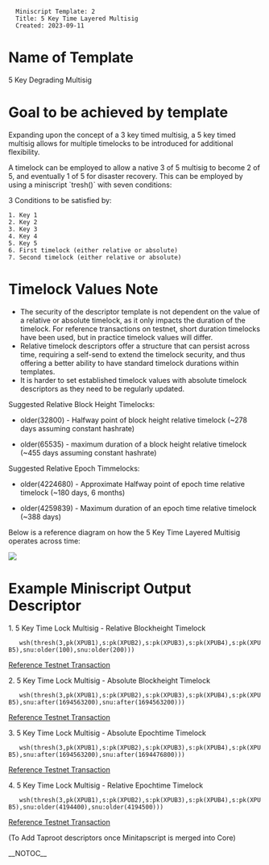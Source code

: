 <pre>
  Miniscript Template: 2
  Title: 5 Key Time Layered Multisig
  Created: 2023-09-11
</pre>

=Name of Template=

5 Key Degrading Multisig

=Goal to be achieved by template=

Expanding upon the concept of a 3 key timed multisig, a 5 key timed multisig allows for multiple timelocks to be introduced for additional flexibility. 

A timelock can be employed to allow a native 3 of 5 multisig to become 2 of 5, and eventually 1 of 5 for disaster recovery. This can be employed by using a miniscript `tresh()` with seven conditions:

3 Conditions to be satisfied by:

<pre>
1. Key 1
2. Key 2
3. Key 3
4. Key 4
5. Key 5
6. First timelock (either relative or absolute)
7. Second timelock (either relative or absolute)
</pre>


=Timelock Values Note= 

* The security of the descriptor template is not dependent on the value of a relative or absolute timelock, as it only impacts the duration of the timelock. For reference transactions on testnet, short duration timelocks have been used, but in practice timelock values will differ.
* Relative timelock descriptors offer a structure that can persist across time, requiring a self-send to extend the timelock security, and thus offering a better ability to have standard timelock durations within templates.
* It is harder to set established timelock values with absolute timelock descriptors as they need to be regularly updated.

Suggested Relative Block Height Timelocks:

* older(32800) - Halfway point of block height relative timelock (~278 days assuming constant hashrate)

* older(65535) - maximum duration of a block height relative timelock (~455 days assuming constant hashrate)

Suggested Relative Epoch Timmelocks:

* older(4224680) - Approximate Halfway point of epoch time relative timelock (~180 days, 6 months)

* older(4259839) - Maximum duration of an epoch time relative timelock (~388 days)

Below is a reference diagram on how the 5 Key Time Layered Multisig operates across time:

<img src=template-002/diagram.jpg></img>



=Example Miniscript Output Descriptor=

1. 5 Key Time Lock Multisig - Relative Blockheight Timelock
    wsh(thresh(3,pk(XPUB1),s:pk(XPUB2),s:pk(XPUB3),s:pk(XPUB4),s:pk(XPUB5),snu:older(100),snu:older(200)))

[https://mempool.space/testnet/tx/31e22b75d58323f7cfca225912a90d49ff959716babd9bad9fe6459a9f91b700 Reference Testnet Transaction]

2. 5 Key Time Lock Multisig - Absolute Blockheight Timelock
    wsh(thresh(3,pk(XPUB1),s:pk(XPUB2),s:pk(XPUB3),s:pk(XPUB4),s:pk(XPUB5),snu:after(1694563200),snu:after(1694563200)))

[https://mempool.space/testnet/tx/d6e1dd2e35ffcf111f3868ee38d22e70b2439d7b3bc1db064fef6d25eee3c506 Reference Testnet Transaction]

3. 5 Key Time Lock Multisig - Absolute Epochtime Timelock
    wsh(thresh(3,pk(XPUB1),s:pk(XPUB2),s:pk(XPUB3),s:pk(XPUB4),s:pk(XPUB5),snu:after(1694563200),snu:after(1694476800)))

[https://mempool.space/testnet/tx/caba0f5b81beac934aeed0b93a1a683bc86cf85b3bc935284404bfddb9ab0156 Reference Testnet Transaction]

4. 5 Key Time Lock Multisig - Relative Epochtime Timelock
    wsh(thresh(3,pk(XPUB1),s:pk(XPUB2),s:pk(XPUB3),s:pk(XPUB4),s:pk(XPUB5),snu:older(4194400),snu:older(4194500)))

[https://mempool.space/testnet/tx/747087e37aadf7965568d5efa0a02ccc328908539c99e30fcb1bb9631554e317 Reference Testnet Transaction]

(To Add Taproot descriptors once Minitapscript is merged into Core)

__NOTOC__
